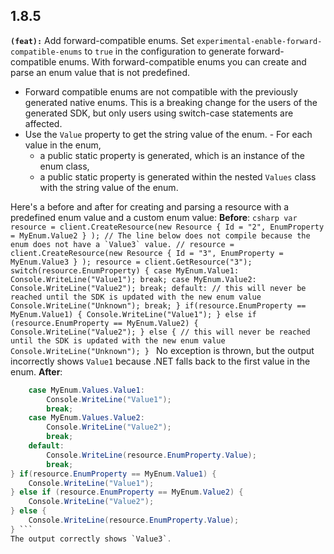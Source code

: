 ## 1.8.5
**`(feat):`** Add forward-compatible enums. Set `experimental-enable-forward-compatible-enums` to `true` in the configuration to generate forward-compatible enums.
With forward-compatible enums you can create and parse an enum value that is not predefined.
- Forward compatible enums are not compatible with the previously generated native enums.
  This is a breaking change for the users of the generated SDK, but only users using switch-case statements are affected.
- Use the `Value` property to get the string value of the enum. - For each value in the enum,
  - a public static property is generated, which is an instance of the enum class,
  - a public static property is generated within the nested `Values` class with the string value of the enum.

Here's a before and after for creating and parsing a resource with a predefined enum value and a custom enum value:
**Before**:
```csharp var resource = client.CreateResource(new Resource { Id = "2", EnumProperty = MyEnum.Value2 } ); // The line below does not compile because the enum does not have a `Value3` value. // resource = client.CreateResource(new Resource { Id = "3", EnumProperty = MyEnum.Value3 } ); resource = client.GetResource("3"); switch(resource.EnumProperty) {
    case MyEnum.Value1:
        Console.WriteLine("Value1");
        break;
    case MyEnum.Value2:
        Console.WriteLine("Value2");
        break;
    default:
        // this will never be reached until the SDK is updated with the new enum value
        Console.WriteLine("Unknown");
        break;
} if(resource.EnumProperty == MyEnum.Value1) {
        Console.WriteLine("Value1");
} else if (resource.EnumProperty == MyEnum.Value2) {
        Console.WriteLine("Value2");
} else {
    // this will never be reached until the SDK is updated with the new enum value
    Console.WriteLine("Unknown");
} ```
No exception is thrown, but the output incorrectly shows `Value1` because .NET falls back to the first value in the enum.
**After**:
```csharp var resource = client.CreateResource(new Resource { Id = "2", EnumProperty = MyEnum.Value2 } ); resource = client.CreateResource(new Resource { Id = "3", EnumProperty = MyEnum.Custom("value3") } ); resource = client.GetResource("3"); switch(resource.EnumProperty.Value) {
    case MyEnum.Values.Value1:
        Console.WriteLine("Value1");
        break;
    case MyEnum.Values.Value2:
        Console.WriteLine("Value2");
        break;
    default:
        Console.WriteLine(resource.EnumProperty.Value);
        break;
} if(resource.EnumProperty == MyEnum.Value1) {
    Console.WriteLine("Value1");
} else if (resource.EnumProperty == MyEnum.Value2) {
    Console.WriteLine("Value2");
} else {
    Console.WriteLine(resource.EnumProperty.Value);
} ```
The output correctly shows `Value3`.

